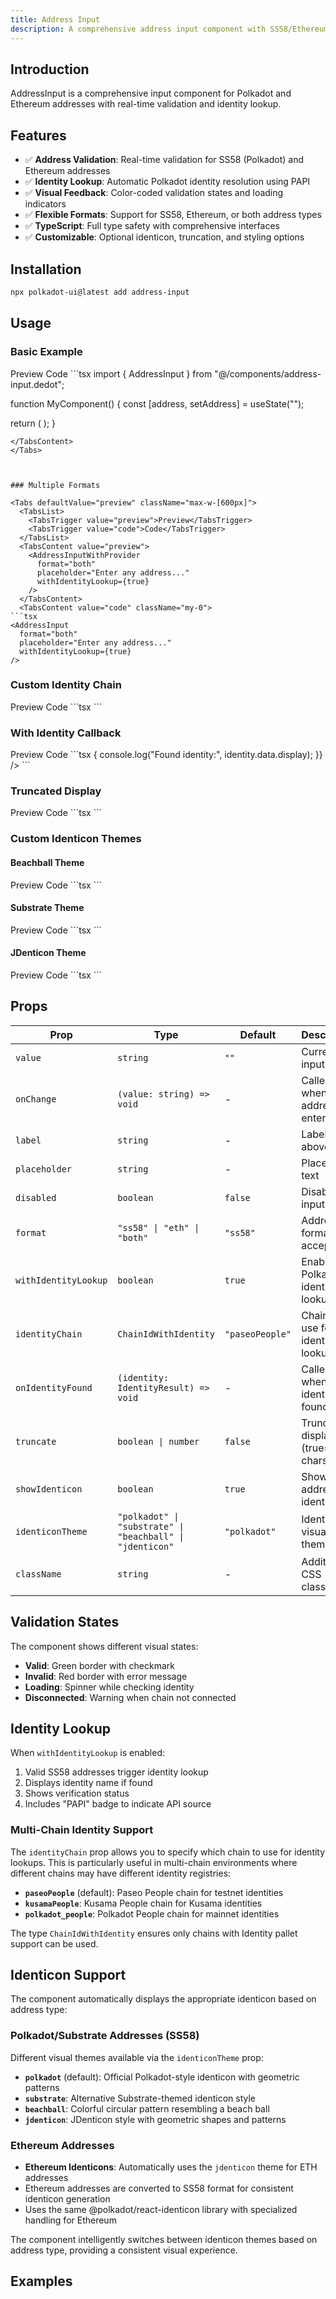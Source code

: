 ```yaml
---
title: Address Input
description: A comprehensive address input component with SS58/Ethereum validation and identity lookup.
---
```



## Introduction

AddressInput is a comprehensive input component for Polkadot and Ethereum addresses with real-time validation and identity lookup.

## Features

- ✅ **Address Validation**: Real-time validation for SS58 (Polkadot) and Ethereum addresses
- ✅ **Identity Lookup**: Automatic Polkadot identity resolution using PAPI
- ✅ **Visual Feedback**: Color-coded validation states and loading indicators
- ✅ **Flexible Formats**: Support for SS58, Ethereum, or both address types
- ✅ **TypeScript**: Full type safety with comprehensive interfaces
- ✅ **Customizable**: Optional identicon, truncation, and styling options

## Installation

```bash
npx polkadot-ui@latest add address-input
```

## Usage


### Basic Example

<Tabs defaultValue="preview" className="max-w-[600px]">
  <TabsList>
    <TabsTrigger value="preview">Preview</TabsTrigger>
    <TabsTrigger value="code">Code</TabsTrigger>
  </TabsList>
  <TabsContent value="preview"><AddressInputWithProvider /></TabsContent>
  <TabsContent value="code" className="my-0">
```tsx
import { AddressInput } from "@/components/address-input.dedot";

function MyComponent() {
  const [address, setAddress] = useState("");

  return (
    <AddressInput value={address} onChange={setAddress} />
  );
}
```
</TabsContent>
</Tabs>



### Multiple Formats

<Tabs defaultValue="preview" className="max-w-[600px]">
  <TabsList>
    <TabsTrigger value="preview">Preview</TabsTrigger>
    <TabsTrigger value="code">Code</TabsTrigger>
  </TabsList>
  <TabsContent value="preview">
    <AddressInputWithProvider 
      format="both"
      placeholder="Enter any address..."
      withIdentityLookup={true}
    />
  </TabsContent>
  <TabsContent value="code" className="my-0">
```tsx
<AddressInput
  format="both"
  placeholder="Enter any address..."
  withIdentityLookup={true}
/>
```
</TabsContent>
</Tabs>

### Custom Identity Chain

<Tabs defaultValue="preview" className="max-w-[600px]">
  <TabsList>
    <TabsTrigger value="preview">Preview</TabsTrigger>
    <TabsTrigger value="code">Code</TabsTrigger>
  </TabsList>
  <TabsContent value="preview">
    <AddressInputWithProvider 
      format="ss58"
      identityChain="paseo_people"
      withIdentityLookup={true}
    />
  </TabsContent>
  <TabsContent value="code" className="my-0">
```tsx
<AddressInput
  format="ss58"
  identityChain="paseoPeople"  // Specify which chain to use for identity lookup
  withIdentityLookup={true}
/>
```
</TabsContent>
</Tabs>

### With Identity Callback

<Tabs defaultValue="preview" className="max-w-[600px]">
  <TabsList>
    <TabsTrigger value="preview">Preview</TabsTrigger>
    <TabsTrigger value="code">Code</TabsTrigger>
  </TabsList>
  <TabsContent value="preview">
    <AddressInputWithProvider 
      format="ss58"
      withIdentityLookup={true}
    />
  </TabsContent>
  <TabsContent value="code" className="my-0">
```tsx
<AddressInput
  format="ss58"
  onIdentityFound={(identity) => {
    console.log("Found identity:", identity.data.display);
  }}
/>
```
</TabsContent>
</Tabs>

### Truncated Display

<Tabs defaultValue="preview" className="max-w-[600px]">
  <TabsList>
    <TabsTrigger value="preview">Preview</TabsTrigger>
    <TabsTrigger value="code">Code</TabsTrigger>
  </TabsList>
  <TabsContent value="preview">
    <AddressInputWithProvider 
      format="both"
      truncate={6}
    />
  </TabsContent>
  <TabsContent value="code" className="my-0">
```tsx
<AddressInput
  format="both"
  truncate={6}  // Shows first 6 and last 6 characters
/>
```
</TabsContent>
</Tabs>

### Custom Identicon Themes

#### Beachball Theme

<Tabs defaultValue="preview" className="max-w-[600px]">
  <TabsList>
    <TabsTrigger value="preview">Preview</TabsTrigger>
    <TabsTrigger value="code">Code</TabsTrigger>
  </TabsList>
  <TabsContent value="preview">
    <AddressInputWithProvider 
      format="ss58"
      identiconTheme="beachball"
    />
  </TabsContent>
  <TabsContent value="code" className="my-0">
```tsx
<AddressInput
  format="ss58"
  identiconTheme="beachball"  // Colorful beachball style
/>
```
</TabsContent>
</Tabs>

#### Substrate Theme

<Tabs defaultValue="preview" className="max-w-[600px]">
  <TabsList>
    <TabsTrigger value="preview">Preview</TabsTrigger>
    <TabsTrigger value="code">Code</TabsTrigger>
  </TabsList>
  <TabsContent value="preview">
    <AddressInputWithProvider 
      format="ss58"
      identiconTheme="substrate"
    />
  </TabsContent>
  <TabsContent value="code" className="my-0">
```tsx
<AddressInput
  format="ss58"
  identiconTheme="substrate"  // Substrate theme
/>
```
</TabsContent>
</Tabs>

#### JDenticon Theme

<Tabs defaultValue="preview" className="max-w-[600px]">
  <TabsList>
    <TabsTrigger value="preview">Preview</TabsTrigger>
    <TabsTrigger value="code">Code</TabsTrigger>
  </TabsList>
  <TabsContent value="preview">
    <AddressInputWithProvider 
      format="ss58"
      identiconTheme="jdenticon"
    />
  </TabsContent>
  <TabsContent value="code" className="my-0">
```tsx
<AddressInput
  format="ss58"
  identiconTheme="jdenticon"  // Jdenticon style
/>
```
</TabsContent>
</Tabs>

## Props

| Prop | Type | Default | Description |
|------|------|---------|-------------|
| `value` | `string` | `""` | Current input value |
| `onChange` | `(value: string) => void` | - | Called when valid address is entered |
| `label` | `string` | - | Label text above input |
| `placeholder` | `string` | - | Placeholder text |
| `disabled` | `boolean` | `false` | Disable the input |
| `format` | `"ss58" \| "eth" \| "both"` | `"ss58"` | Address format(s) to accept |
| `withIdentityLookup` | `boolean` | `true` | Enable Polkadot identity lookup |
| `identityChain` | `ChainIdWithIdentity` | `"paseoPeople"` | Chain to use for identity lookups |
| `onIdentityFound` | `(identity: IdentityResult) => void` | - | Called when identity is found |
| `truncate` | `boolean \| number` | `false` | Truncate display (true=8 chars) |
| `showIdenticon` | `boolean` | `true` | Show address identicon |
| `identiconTheme` | `"polkadot" \| "substrate" \| "beachball" \| "jdenticon"` | `"polkadot"` | Identicon visual theme |
| `className` | `string` | - | Additional CSS classes |

## Validation States

The component shows different visual states:

- **Valid**: Green border with checkmark
- **Invalid**: Red border with error message
- **Loading**: Spinner while checking identity
- **Disconnected**: Warning when chain not connected

## Identity Lookup

When `withIdentityLookup` is enabled:

1. Valid SS58 addresses trigger identity lookup
2. Displays identity name if found
3. Shows verification status
4. Includes "PAPI" badge to indicate API source

### Multi-Chain Identity Support

The `identityChain` prop allows you to specify which chain to use for identity lookups. This is particularly useful in multi-chain environments where different chains may have different identity registries:

- **`paseoPeople`** (default): Paseo People chain for testnet identities
- **`kusamaPeople`**: Kusama People chain for Kusama identities  
- **`polkadot_people`**: Polkadot People chain for mainnet identities

The type `ChainIdWithIdentity` ensures only chains with Identity pallet support can be used.

## Identicon Support

The component automatically displays the appropriate identicon based on address type:

### Polkadot/Substrate Addresses (SS58)
Different visual themes available via the `identiconTheme` prop:

- **`polkadot`** (default): Official Polkadot-style identicon with geometric patterns
- **`substrate`**: Alternative Substrate-themed identicon style  
- **`beachball`**: Colorful circular pattern resembling a beach ball
- **`jdenticon`**: JDenticon style with geometric shapes and patterns

### Ethereum Addresses
- **Ethereum Identicons**: Automatically uses the `jdenticon` theme for ETH addresses
- Ethereum addresses are converted to SS58 format for consistent identicon generation
- Uses the same @polkadot/react-identicon library with specialized handling for Ethereum

The component intelligently switches between identicon themes based on address type, providing a consistent visual experience.

## Examples

<AddressInputWithProvider />